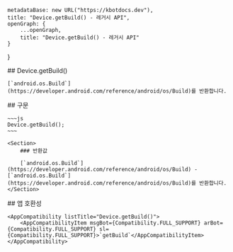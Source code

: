 
    metadataBase: new URL("https://kbotdocs.dev"),
    title: "Device.getBuild() - 레거시 API",
    openGraph: {
        ...openGraph,
        title: "Device.getBuild() - 레거시 API"
    }
}

<Section>
    ## Device.getBuild()

    [`android.os.Build`](https://developer.android.com/reference/android/os/Build)를 반환합니다.
</Section>
<Section>
    ## 구문

    ~~~js
    Device.getBuild();
    ~~~

    <Section>
        ### 반환값

        [`android.os.Build`](https://developer.android.com/reference/android/os/Build) - [`android.os.Build`](https://developer.android.com/reference/android/os/Build)를 반환합니다.
    </Section>
</Section>
<Section>
    ## 앱 호환성

    <AppCompatibility listTitle="Device.getBuild()">
        <AppCompatibilityItem msgBot={Compatibility.FULL_SUPPORT} arBot={Compatibility.FULL_SUPPORT} sl={Compatibility.FULL_SUPPORT}>`getBuild`</AppCompatibilityItem>
    </AppCompatibility>
</Section>